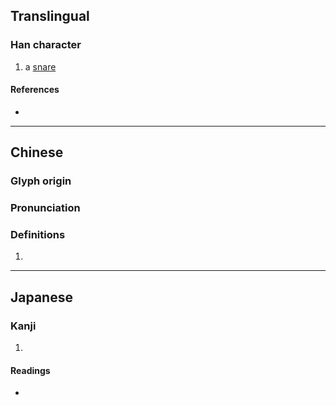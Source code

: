 {{character info}}
==Translingual==

===Han character===
{{Han char|rn=57|rad=弓|as=08|sn=11|four=10296|canj=NYRF|ids=⿰弓京}}

# a [[snare]]

====References====
* {{Han ref|kx=0359.210|dkj=09813|dj=0676.010|hdz=20998.140|uh=5F36|ud=24374|bh=D54C|bd=54604}}

----

==Chinese==
{{zh-forms}}

===Glyph origin===
{{Han etym}}

===Pronunciation===
{{zh-pron
|m=jiàng
|c=koeng5, koeng6
|mc=y
|oc=y
|cat=
}}

===Definitions===
{{zh-hanzi}}

# {{rfdef|zh}}

----

==Japanese==

===Kanji===
{{ja-kanji|grade=|rs=弓08}}

# {{rfdef|ja|sort=弓08}}

====Readings====
* {{ja-readings|on=[[ぎょう]] (gyō), [[ごう]] (gō)|kun=[[あみをはる]] (amioharu), [[わなをかける]] (wanaokakeru)}}